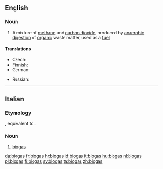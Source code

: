 {{also|Biogas}}
==English==

===Noun===
{{wikipedia}}
{{en-noun|~|es|biogasses}}

# A mixture of [[methane]] and [[carbon dioxide]], produced by [[anaerobic]] [[digestion]] of [[organic]] waste matter, used as a [[fuel]]

====Translations====
{{trans-top|gas produced by organic waste matter, used as a fuel}}
* Czech: {{t+|cs|bioplyn|m}}
* Finnish: {{t+|fi|biokaasu}}
* German: {{t+|de|Biogas|n}}
{{trans-mid}}
* Russian: {{t+|ru|биога́з|m}}
{{trans-bottom}}

----

==Italian==

===Etymology===
{{bor|it|en|biogas}}, equivalent to {{af|it|bio-|gas}}.

===Noun===
{{head|it|noun}}

# [[#English|biogas]]

[[da:biogas]]
[[fr:biogas]]
[[hr:biogas]]
[[id:biogas]]
[[it:biogas]]
[[hu:biogas]]
[[nl:biogas]]
[[pl:biogas]]
[[fi:biogas]]
[[sv:biogas]]
[[ta:biogas]]
[[zh:biogas]]